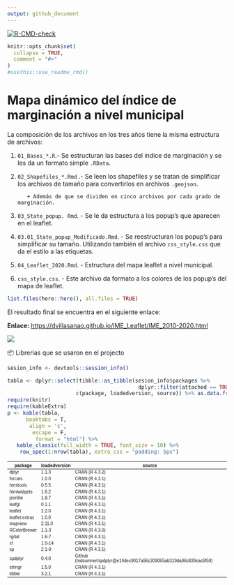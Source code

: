 ```yaml
---
output: github_document
---
```


<!-- README.md is generated from README.Rmd. Please edit that file -->

<!-- badges: start -->

[![R-CMD-check](https://github.com/r-lib/usethis/actions/workflows/R-CMD-check.yaml/badge.svg)](https://github.com/r-lib/usethis/actions/workflows/R-CMD-check.yaml)

<!-- badges: end -->

```r
knitr::opts_chunk$set(
  collapse = TRUE,
  comment = "#>"
)
#usethis::use_readme_rmd()
```


# Mapa dinámico del índice de marginación a nivel municipal

La composición de los archivos en los tres años tiene la misma estructura de archivos: 

1. `01_Bases_*.R`.- Se estructuran las bases del índice de marginación y se les da un formato simple `.RData`.   
2. `02_Shapefiles_*.Rmd` .- Se leen los shapefiles y se tratan de simplificar los archivos de tamaño para convertirlos en archivos `.geojson`.      

          + Además de que se dividen en cinco archivos por cada grado de marginación.    
          
3. `03_State_popup. Rmd`. - Se le da estructura a los popup’s que aparecen en el leaflet.    

4. `03.01_State_popup_Modificado.Rmd`. - Se reestructuran los popup's para simplificar su tamaño. Utilizando también el archivo `css_style.css` que da el estilo a las etiquetas.    

5. `04_Leaflet_2020.Rmd`. - Estructura del mapa leaflet a nivel municipal.   

6. `css_style.css`. - Este archivo da formato a los colores de los popup’s del mapa de leaflet.   

```r
list.files(here::here(), all.files = TRUE)
```

El resultado final se encuentra en el siguiente enlace:  


**Enlace:** <https://dvillasanao.github.io/IME_Leaflet/IME_2010-2020.html>

<html>

<body><a href = "https://dvillasanao.github.io/IMM_Leaflet/IMM_2010-2020.html" target="_blank"> <img src="https://github.com/dvillasanao/IMM_Leaflet/blob/main/logo/img01.png?raw=true"/></a></body>

</html>

📦 Librerías que se usaron en el projecto

```r
sesion_info <- devtools::session_info()
```

```r
tabla <- dplyr::select(tibble::as_tibble(sesion_info$packages %>%
                                          dplyr::filter(attached == TRUE)),
                      c(package, loadedversion, source)) %>% as.data.frame()
require(knitr)
require(kableExtra)
p <- kable(tabla, 
      booktabs = T, 
       align = 'c', 
        escape = F,
         format = "html") %>%
   kable_classic(full_width = TRUE, font_size = 10) %>%
    row_spec(1:nrow(tabla), extra_css = "padding: 5px")
```

<table class=\" lightable-classic\" style='font-size: 10px; font-family: \"Arial Narrow\", \"Source Sans Pro\", sans-serif; margin-left: auto; margin-right: auto;'> <thead>  <tr>   <th style=\"text-align:center;\"> package </th>   <th style=\"text-align:center;\"> loadedversion </th>   <th style=\"text-align:center;\"> source </th>  </tr> </thead><tbody>  <tr>   <td style=\"text-align:center;padding: 5px\"> dplyr </td>   <td style=\"text-align:center;padding: 5px\"> 1.1.3 </td>   <td style=\"text-align:center;padding: 5px\"> CRAN (R 4.3.2) </td>  </tr>  <tr>   <td style=\"text-align:center;padding: 5px\"> forcats </td>   <td style=\"text-align:center;padding: 5px\"> 1.0.0 </td>   <td style=\"text-align:center;padding: 5px\"> CRAN (R 4.3.1) </td>  </tr>  <tr>   <td style=\"text-align:center;padding: 5px\"> htmltools </td>   <td style=\"text-align:center;padding: 5px\"> 0.5.5 </td>   <td style=\"text-align:center;padding: 5px\"> CRAN (R 4.3.1) </td>  </tr>  <tr>   <td style=\"text-align:center;padding: 5px\"> htmlwidgets </td>   <td style=\"text-align:center;padding: 5px\"> 1.6.2 </td>   <td style=\"text-align:center;padding: 5px\"> CRAN (R 4.3.1) </td>  </tr>  <tr>   <td style=\"text-align:center;padding: 5px\"> jsonlite </td>   <td style=\"text-align:center;padding: 5px\"> 1.8.7 </td>   <td style=\"text-align:center;padding: 5px\"> CRAN (R 4.3.1) </td>  </tr>  <tr>   <td style=\"text-align:center;padding: 5px\"> leafgl </td>   <td style=\"text-align:center;padding: 5px\"> 0.1.1 </td>   <td style=\"text-align:center;padding: 5px\"> CRAN (R 4.3.1) </td>  </tr>  <tr>   <td style=\"text-align:center;padding: 5px\"> leaflet </td>   <td style=\"text-align:center;padding: 5px\"> 2.2.0 </td>   <td style=\"text-align:center;padding: 5px\"> CRAN (R 4.3.1) </td>  </tr>  <tr>   <td style=\"text-align:center;padding: 5px\"> leaflet.extras </td>   <td style=\"text-align:center;padding: 5px\"> 1.0.0 </td>   <td style=\"text-align:center;padding: 5px\"> CRAN (R 4.3.1) </td>  </tr>  <tr>   <td style=\"text-align:center;padding: 5px\"> mapview </td>   <td style=\"text-align:center;padding: 5px\"> 2.11.0 </td>   <td style=\"text-align:center;padding: 5px\"> CRAN (R 4.3.1) </td>  </tr>  <tr>   <td style=\"text-align:center;padding: 5px\"> RColorBrewer </td>   <td style=\"text-align:center;padding: 5px\"> 1.1-3 </td>   <td style=\"text-align:center;padding: 5px\"> CRAN (R 4.3.0) </td>  </tr>  <tr>   <td style=\"text-align:center;padding: 5px\"> rgdal </td>   <td style=\"text-align:center;padding: 5px\"> 1.6-7 </td>   <td style=\"text-align:center;padding: 5px\"> CRAN (R 4.3.1) </td>  </tr>  <tr>   <td style=\"text-align:center;padding: 5px\"> sf </td>   <td style=\"text-align:center;padding: 5px\"> 1.0-14 </td>   <td style=\"text-align:center;padding: 5px\"> CRAN (R 4.3.1) </td>  </tr>  <tr>   <td style=\"text-align:center;padding: 5px\"> sp </td>   <td style=\"text-align:center;padding: 5px\"> 2.1-0 </td>   <td style=\"text-align:center;padding: 5px\"> CRAN (R 4.3.1) </td>  </tr>  <tr>   <td style=\"text-align:center;padding: 5px\"> spdplyr </td>   <td style=\"text-align:center;padding: 5px\"> 0.4.0 </td>   <td style=\"text-align:center;padding: 5px\"> Github (mdsumner/spdplyr@e14dec9017a96c309065ab319da96c839cac6f58) </td>  </tr>  <tr>   <td style=\"text-align:center;padding: 5px\"> stringr </td>   <td style=\"text-align:center;padding: 5px\"> 1.5.0 </td>   <td style=\"text-align:center;padding: 5px\"> CRAN (R 4.3.1) </td>  </tr>  <tr>   <td style=\"text-align:center;padding: 5px\"> tibble </td>   <td style=\"text-align:center;padding: 5px\"> 3.2.1 </td>   <td style=\"text-align:center;padding: 5px\"> CRAN (R 4.3.1) </td>  </tr></tbody></table>